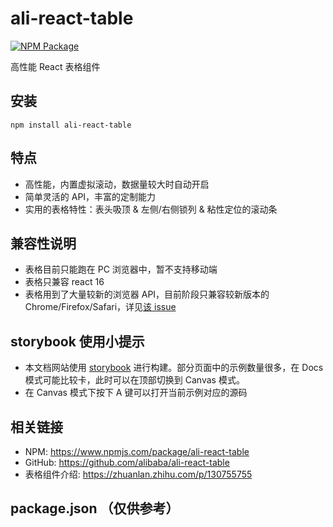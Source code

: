 
<Meta title="基本信息" />

# ali-react-table

[![NPM Package](https://img.shields.io/npm/v/ali-react-table.svg?style=flat-square)](https://www.npmjs.org/package/ali-react-table)

高性能 React 表格组件

## 安装

`npm install ali-react-table`

## 特点

- 高性能，内置虚拟滚动，数据量较大时自动开启
- 简单灵活的 API，丰富的定制能力
- 实用的表格特性：表头吸顶 & 左侧/右侧锁列 & 粘性定位的滚动条

## 兼容性说明

- 表格目前只能跑在 PC 浏览器中，暂不支持移动端
- 表格只兼容 react 16
- 表格用到了大量较新的浏览器 API，目前阶段只兼容较新版本的 Chrome/Firefox/Safari，详见[该 issue](https://github.com/alibaba/ali-react-table/issues/18)

## storybook 使用小提示

- 本文档网站使用 [storybook](https://storybook.js.org/) 进行构建。部分页面中的示例数量很多，在 Docs 模式可能比较卡，此时可以在顶部切换到 Canvas 模式。
- 在 Canvas 模式下按下 A 键可以打开当前示例对应的源码

## 相关链接

- NPM: https://www.npmjs.com/package/ali-react-table
- GitHub: https://github.com/alibaba/ali-react-table
- 表格组件介绍: https://zhuanlan.zhihu.com/p/130755755

## package.json （仅供参考）

<ReactJson src={pkg} name="package.json" enableClipboard={false} collapsed={0} />
